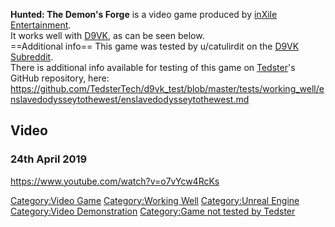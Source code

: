 <strong>Hunted: The Demon's Forge</strong> is a video game produced by [[inXile Entertainment]].
<br />
It works well with [[D9VK]], as can be seen below.
<br />
==Additional info==
This game was tested by u/catulirdit on the [[D9VK Subreddit]].
<br />
There is additional info available for testing of this game on [[User:Tedster|Tedster]]'s GitHub repository, here:
<br />
https://github.com/TedsterTech/d9vk_test/blob/master/tests/working_well/enslavedodysseytothewest/enslavedodysseytothewest.md

==Video==
===24th April 2019===
<youtube>https://www.youtube.com/watch?v=o7vYcw4RcKs</youtube>
[[Category:Video Game]]
[[Category:Working Well]]
[[Category:Unreal Engine]]
[[Category:Video Demonstration]]
[[Category:Game not tested by Tedster]]
